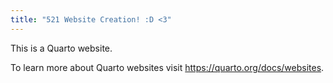 ```yaml
---
title: "521 Website Creation! :D <3"
---
```


This is a Quarto website.

To learn more about Quarto websites visit <https://quarto.org/docs/websites>.
